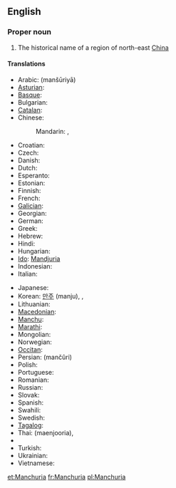 ==English==
{{wikipedia}}

===Proper noun===
{{en-proper noun}}

# The historical name of a region of north-east [[China]]

====Translations====
{{trans-top|Manchuria}}
* Arabic: {{Arab|[[منشوريا]]}} (manšūriyā) {{f}}
* [[Asturian]]: {{t-|ast|Manchuria|f|xs=Asturian}}
* [[Basque]]: {{t|eu|Mantxuria|xs=Basque}}
* Bulgarian: {{t|bg|Манджурия|f|tr=Mandžurija|sc=Cyrl}}
* [[Catalan]]: {{t|ca|Manxúria|f}}
* Chinese:
*: Mandarin: {{t|zh|滿洲|sc=Hani}}, {{t|zh|满洲|tr=Mǎnzhōu|sc=Hani}}
* Croatian: {{t|hr|Mandžurija|f}}
* Czech: {{t|cs|Mandžusko|n}}
* Danish: {{t|da|Manchuriet}}
* Dutch: {{t|nl|Mantsjoerije}}
* Esperanto: {{t|eo|Manĉurio|xs=Esperanto}}
* Estonian: {{t|et|Mandžuuria}}
* Finnish: {{t-|fi|Mantšuria}}
* French: {{t+|fr|Mandchourie}}
* [[Galician]]: {{t-|gl|Manchuria|f|xs=Galician}}
* Georgian: {{t|ka|მანჯურია|tr=mandžuria|xs=Georgian}}
* German: {{t|de|Mandschurei|n}}
* Greek: {{t|el|Μαντζουρία|f|tr=Mandžuría|sc=Grek}}
* Hebrew: {{t|he|מנצ׳וריה|f|tr=mančuriyah|sc=Hebr}}
* Hindi: {{t|hi|मंचूरिया|sc=Deva|xs=Hindi}}
* Hungarian: {{t-|hu|Mandzsúria}}
* [[Ido]]: [[Mandjuria]]
* Indonesian: {{t-|id|Manchuria|xs=Indonesian}}
* Italian: {{t-|it|Manciuria|f}}
{{trans-mid}}
* Japanese: {{t|ja|満州|tr=まんしゅう, manshū|sc=Jpan}}
* Korean: [[만주]] (manju),  {{t|ko|만주|tr=Manju|sc=Kore}},  {{t|ko|滿洲|sc=Kore}}
* Lithuanian: {{t|lt|Mandžiūrija|xs=Lithuanian}}
* [[Macedonian]]: {{t|mk|Манџурија|f|tr=Mandžúrija|sc=Cyrl|xs=Macedonian}}
* [[Manchu]]: {{tø|mnc|ᠮᠠᠨᠵᡠ|tr=manju|sc=Mong}}
* [[Marathi]]: {{t|mr|मांचुरिया|sc=Deva|xs=Marathi}}
* Mongolian: {{t-|mn|Манж|tr=Manž|sc=Cyrl|xs=Mongolian}}
* Norwegian: {{t|no|Mandsjuria}}
* [[Occitan]]: {{t|oc|Manchoria|f|xs=Occitan}}
* Persian: {{fa-Arab|[[منچوری]]}} (mančûri)
* Polish: {{t-|pl|Mandżuria|f}}
* Portuguese: {{t|pt|Manchúria|f}}
* Romanian: {{t-|ro|Manciuria|f}}
* Russian: {{t|ru|Маньчжурия|f|tr=Man’čžúrija|sc=Cyrl}}
* Slovak: {{t|sk|Mandžusko|n}}
* Spanish: {{t-|es|Manchuria|f}}
* Swahili: {{t-|sw|Manchuria|xs=Swahili}}
* Swedish: {{t|sv|Manchuriet}}
* [[Tagalog]]: {{t-|tl|Manchuria|xs=Tagalog}}
* Thai: {{Thai|[[แมนจูเรีย]]}} (maenjooria),  {{t|th|แมนจูเรีย|tr=maenjooria|sc=Thai}}
* {{trreq|Tibetan}}
* Turkish: {{t-|tr|Kuzeydoğu Çin}}
* Ukrainian: {{t|uk|Маньчжурія|f|sc=Cyrl|xs=Ukrainian}}
* Vietnamese: {{t|vi|Mãn Châu|xs=Vietnamese}}
{{trans-bottom}}

[[et:Manchuria]]
[[fr:Manchuria]]
[[pl:Manchuria]]
